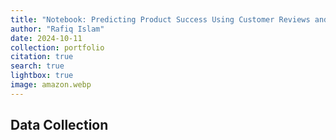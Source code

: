 ```yaml
---
title: "Notebook: Predicting Product Success Using Customer Reviews and Sales Data"
author: "Rafiq Islam"
date: 2024-10-11
collection: portfolio
citation: true
search: true
lightbox: true
image: amazon.webp
---    
```


## Data Collection  
